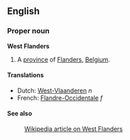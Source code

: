 ==English==
===Proper noun===
'''West Flanders'''

#A [[province]] of [[Flanders]], [[Belgium]].

====Translations====
*Dutch: [[West-Vlaanderen]] ''n''
*French: [[Flandre-Occidentale]] ''f''

====See also====
:[[en:West_Flanders|Wikipedia article on West Flanders]]